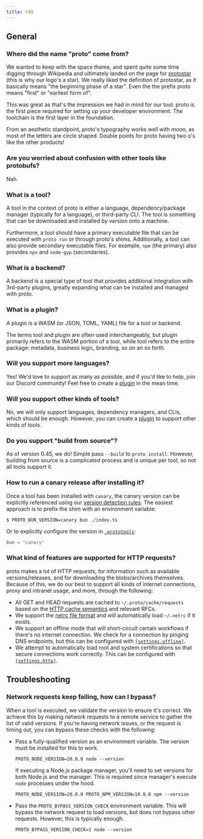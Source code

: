 ```yaml
---
title: FAQ
---
```


## General

### Where did the name "proto" come from?

We wanted to keep with the space theme, and spent quite some time digging through Wikipedia and
ultimately landed on the page for [protostar](https://en.wikipedia.org/wiki/Protostar) (this is why
our logo's a star). We really liked the definition of protostar, as it basically means "the
beginning phase of a star". Even the the prefix proto means "first" or "earliest form of".

This was great as that's the impression we had in mind for our tool. proto is the first piece
required for setting up your developer environment. The toolchain is the first layer in the
foundation.

From an aesthetic standpoint, proto's typography works well with moon, as most of the letters are
circle shaped. Double points for proto having two o's like the other products!

### Are you worried about confusion with other tools like protobufs?

Nah.

### What is a tool?

A tool in the context of proto is either a language, dependency/package manager (typically for a
language), or third-party CLI. The tool is something that can be downloaded and installed _by
version_ onto a machine.

Furthermore, a tool should have a primary executable file that can be executed with `proto run` or
through proto's shims. Additionally, a tool can also provide secondary executable files. For
example, `npm` (the primary) also provides `npx` and `node-gyp` (secondaries).

### What is a backend?

A backend is a special type of tool that provides additional integration with 3rd-party plugins,
greatly expanding what can be installed and managed with proto.

### What is a plugin?

A plugin is a WASM (or JSON, TOML, YAML) file for a tool or backend.

The terms tool and plugin are often used interchangeably, but plugin primarily refers to the WASM
portion of a tool, while tool refers to the entire package: metadata, business logic, branding, so
on an so forth.

### Will you support more languages?

Yes! We'd love to support as many as possible, and if you'd like to help, join our Discord
community! Feel free to create a [plugin](./plugins) in the mean time.

### Will you support other kinds of tools?

No, we will only support languages, dependency managers, and CLIs, which should be enough. However,
you can create a [plugin](./plugins) to support other kinds of tools.

### Do you support "build from source"?

As of version 0.45, we do! Simple pass `--build` to `proto install`. However, building from source
is a complicated process and is unique per tool, so not all tools support it.

### How to run a canary release after installing it?

Once a tool has been installed with `canary`, the canary version can be explicitly referenced using
our [version detection rules](./detection). The easiest approach is to prefix the shim with an
environment variable:

```shell
$ PROTO_BUN_VERSION=canary bun ./index.ts
```

Or to explicitly configure the version in [`.prototools`](./config):

```toml
bun = "canary"
```

### What kind of features are supported for HTTP requests?

proto makes a lot of HTTP requests, for information such as available versions/releases, and for
downloading the blobs/archives themselves. Because of this, we do our best to support all kinds of
internet connections, proxy and intranet usage, and more, through the following:

- All GET and HEAD requests are cached to `~/.proto/cache/requests` based on the
  [HTTP cache semantics](https://github.com/kornelski/rusty-http-cache-semantics) and relevant RFCs.
- We support the
  [netrc file format](https://www.gnu.org/software/inetutils/manual/html_node/The-_002enetrc-file.html)
  and will automatically load `~/.netrc` if it exists.
- We support an offline mode that will short-circuit certain workflows if there's no internet
  connection. We check for a connection by pinging DNS endpoints, but this can be configured with
  [`[settings.offline]`](./config#settingsoffline).
- We attempt to automatically load root and system certifications so that secure connections work
  correctly. This can be configured with [`[settings.http]`](./config#settingshttp).

## Troubleshooting

### Network requests keep failing, how can I bypass?

When a tool is executed, we validate the version to ensure it's correct. We achieve this by making
network requests to a remote service to gather the list of valid versions. If you're having network
issues, or the request is timing out, you can bypass these checks with the following:

- Pass a fully-qualified version as an environment variable. The version must be installed for this
  to work.

  ```shell
  PROTO_NODE_VERSION=20.0.0 node --version
  ```

  If executing a Node.js package manager, you'll need to set versions for both Node.js and the
  manager. This is required since manager's execute `node` processes under the hood.

  ```shell
  PROTO_NODE_VERSION=20.0.0 PROTO_NPM_VERSION=10.0.0 npm --version
  ```

- Pass the `PROTO_BYPASS_VERSION_CHECK` environment variable. This will bypass the network request
  to load versions, but does not bypass other requests. However, this is typically enough.

  ```shell
  PROTO_BYPASS_VERSION_CHECK=1 node --version
  ```
